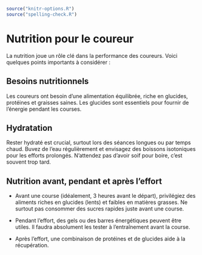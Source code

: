 ```r
source("knitr-options.R")
source("spelling-check.R")
```

# Nutrition pour le coureur {-}

La nutrition joue un rôle clé dans la performance des coureurs.
Voici quelques points importants à considérer :

## Besoins nutritionnels {-}

Les coureurs ont besoin d'une alimentation équilibrée, riche en glucides, protéines et graisses saines.
Les glucides sont essentiels pour fournir de l'énergie pendant les courses.

## Hydratation {-}

Rester hydraté est crucial, surtout lors des séances longues ou par temps chaud.
Buvez de l'eau régulièrement et envisagez des boissons isotoniques pour les efforts prolongés.
N'attendez pas d'avoir soif pour boire, c'est souvent trop tard.

## Nutrition avant, pendant et après l'effort {-}

- Avant une course (idéalement, 3 heures avant le départ), privilégiez des aliments riches en glucides (lents) et faibles en matières grasses. Ne surtout pas consommer des sucres rapides juste avant une course.

- Pendant l'effort, des gels ou des barres énergétiques peuvent être utiles. Il faudra absolument les tester à l'entraînement avant la course.

- Après l'effort, une combinaison de protéines et de glucides aide à la récupération.
